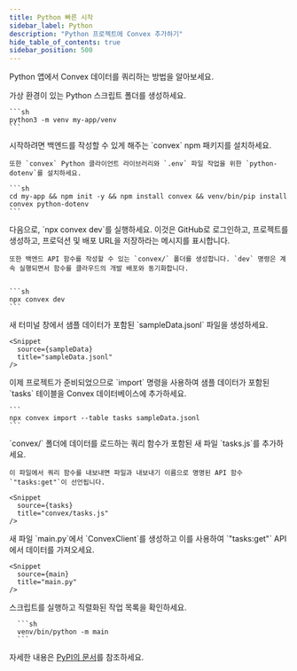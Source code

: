 ```yaml
---
title: Python 빠른 시작
sidebar_label: Python
description: "Python 프로젝트에 Convex 추가하기"
hide_table_of_contents: true
sidebar_position: 500
---
```



Python 앱에서 Convex 데이터를 쿼리하는 방법을 알아보세요.

<StepByStep>
  <Step title="Python 스크립트 폴더 생성하기">
    가상 환경이 있는 Python 스크립트 폴더를 생성하세요.

    ```sh
    python3 -m venv my-app/venv
    ```

  </Step>
  <Step title="Convex 클라이언트 및 서버 라이브러리 설치하기">
    시작하려면 백엔드를 작성할 수 있게 해주는 `convex` npm 패키지를 설치하세요.

    또한 `convex` Python 클라이언트 라이브러리와 `.env` 파일 작업을 위한 `python-dotenv`를 설치하세요.

    ```sh
    cd my-app && npm init -y && npm install convex && venv/bin/pip install convex python-dotenv
    ```

  </Step>
  <Step title="Convex 개발 배포 설정하기">
    다음으로, `npx convex dev`를 실행하세요. 이것은 GitHub로 로그인하고, 프로젝트를 생성하고, 프로덕션 및 배포 URL을 저장하라는 메시지를 표시합니다.

    또한 백엔드 API 함수를 작성할 수 있는 `convex/` 폴더를 생성합니다. `dev` 명령은 계속 실행되면서 함수를 클라우드의 개발 배포와 동기화합니다.


    ```sh
    npx convex dev
    ```

  </Step>

  <Step title="데이터베이스용 샘플 데이터 생성하기">
    새 터미널 창에서 샘플 데이터가 포함된 `sampleData.jsonl` 파일을 생성하세요.

    <Snippet
      source={sampleData}
      title="sampleData.jsonl"
    />

  </Step>

  <Step title="데이터베이스에 샘플 데이터 추가하기">
    이제 프로젝트가 준비되었으므로 `import` 명령을 사용하여 샘플 데이터가 포함된 `tasks` 테이블을 Convex 데이터베이스에 추가하세요.

    ```
    npx convex import --table tasks sampleData.jsonl
    ```

  </Step>

  <Step title="데이터베이스 쿼리 노출하기">
    `convex/` 폴더에 데이터를 로드하는 쿼리 함수가 포함된 새 파일 `tasks.js`를 추가하세요.

    이 파일에서 쿼리 함수를 내보내면 파일과 내보내기 이름으로 명명된 API 함수 `"tasks:get"`이 선언됩니다.

    <Snippet
      source={tasks}
      title="convex/tasks.js"
    />

  </Step>

  <Step title="Convex에서 데이터를 로드하는 스크립트 생성하기">
    새 파일 `main.py`에서 `ConvexClient`를 생성하고 이를 사용하여 `"tasks:get"` API에서 데이터를 가져오세요.

    <Snippet
      source={main}
      title="main.py"
    />

  </Step>

  <Step title="스크립트 실행하기">
      스크립트를 실행하고 직렬화된 작업 목록을 확인하세요.

      ```sh
      venv/bin/python -m main
      ```

  </Step>

</StepByStep>

자세한 내용은 [PyPI의 문서](https://pypi.org/project/convex/)를 참조하세요.
